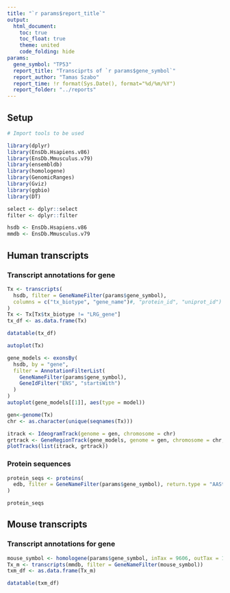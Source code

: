 ```yaml
---
title: "`r params$report_title`"
output: 
  html_document:
    toc: true
    toc_float: true
    theme: united
    code_folding: hide
params:
  gene_symbol: "TP53"
  report_title: "Transciprts of `r params$gene_symbol`"
  report_author: "Tamas Szabo"
  report_time: !r format(Sys.Date(), format="%d/%m/%Y")
  report_folder: "../reports"
---
```


## Setup

```r
# Import tools to be used

library(dplyr)
library(EnsDb.Hsapiens.v86)
library(EnsDb.Mmusculus.v79)
library(ensembldb)
library(homologene)
library(GenomicRanges)
library(Gviz)
library(ggbio)
library(DT)

select <- dplyr::select
filter <- dplyr::filter

hsdb <- EnsDb.Hsapiens.v86
mmdb <- EnsDb.Mmusculus.v79
```

## Human transcripts

### Transcript annotations for gene

```r
Tx <- transcripts(
  hsdb, filter = GeneNameFilter(params$gene_symbol),
  columns = c("tx_biotype", "gene_name")#, "protein_id", "uniprot_id")
)
Tx <- Tx[Tx$tx_biotype != "LRG_gene"]
tx_df <- as.data.frame(Tx)

datatable(tx_df)
```

```r
autoplot(Tx)
```

```r
gene_models <- exonsBy(
  hsdb, by = "gene",
  filter = AnnotationFilterList(
    GeneNameFilter(params$gene_symbol),
    GeneIdFilter("ENS", "startsWith")
  )
)
autoplot(gene_models[[1]], aes(type = model))
```

```r
gen<-genome(Tx)
chr <- as.character(unique(seqnames(Tx)))

itrack <- IdeogramTrack(genome = gen, chromosome = chr)
grtrack <- GeneRegionTrack(gene_models, genome = gen, chromosome = chr, name = "Gene Model")
plotTracks(list(itrack, grtrack))
```
### Protein sequences

```r
protein_seqs <- proteins(
  edb, filter = GeneNameFilter(params$gene_symbol), return.type = "AAStringSet"
)

protein_seqs
```


## Mouse transcripts

### Transcript annotations for gene

```r
mouse_symbol <- homologene(params$gene_symbol, inTax = 9606, outTax = 10090)
Tx_m <- transcripts(mmdb, filter = GeneNameFilter(mouse_symbol))
txm_df <- as.data.frame(Tx_m)

datatable(txm_df)
```

